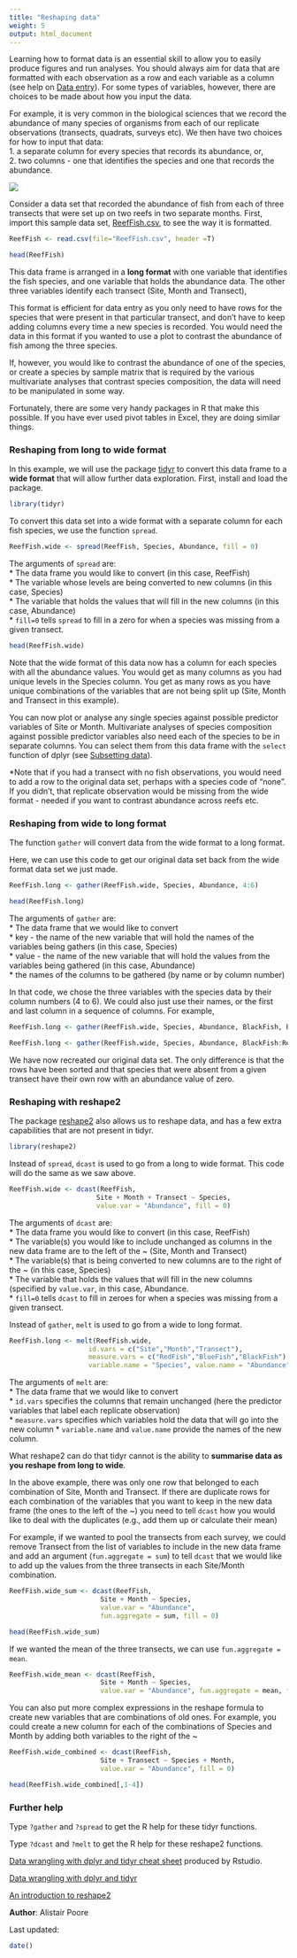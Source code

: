 ```yaml
---
title: "Reshaping data"
weight: 5
output: html_document
---
```


Learning how to format data is an essential skill to allow you to easily produce figures and run analyses. You should always aim for data that are formatted with each observation as a row and each variable as a column (see help on [Data entry](/../getting-started-with-r/data-entry/)). For some types of variables, however, there are choices to be made about how you input the data.

For example, it is very common in the biological sciences that we record the abundance of many species of organisms from each of our replicate observations (transects, quadrats, surveys etc). We then have two choices for how to input that data:  
1. a separate column for every species that records its abundance, or,  
2. two columns - one that identifies the species and one that records the abundance.

![](Reshaping_data_image.jpg)

Consider a data set that recorded the abundance of fish from each of three transects that were set up on two reefs in two separate months. First, import this sample data set, [ReefFish.csv](/datasets/ReefFish.csv), to see the way it is formatted.

```r
ReefFish <- read.csv(file="ReefFish.csv", header =T)
```

```r
head(ReefFish)
```

This data frame is arranged in a **long format** with one variable that identifies the fish species, and one variable that holds the abundance data. The other three variables identify each transect (Site, Month and Transect),

This format is efficient for data entry as you only need to have rows for the species that were present in that particular transect, and don't have to keep adding columns every time a new species is recorded. You would need the data in this format if you wanted to use a plot to contrast the abundance of fish among the three species.

If, however, you would like to contrast the abundance of one of the species, or create a species by sample matrix that is required by the various multivariate analyses that contrast species composition, the data will need to be manipulated in some way.

Fortunately, there are some very handy packages in R that make this possible. If you have ever used pivot tables in Excel, they are doing similar things.
  

### Reshaping from long to wide format
 
In this example, we will use the package [tidyr](https://cran.r-project.org/web/packages/tidyr/index.html) to convert this data frame to a **wide format** that will allow further data exploration. First, install and load the package.

```r
library(tidyr)
```

To convert this data set into a wide format with a separate column for each fish species, we use the function `spread`.

```r
ReefFish.wide <- spread(ReefFish, Species, Abundance, fill = 0)
```

The arguments of `spread` are:  
* The data frame you would like to convert (in this case, ReefFish)  
* The variable whose levels are being converted to new columns (in this case, Species)  
* The variable that holds the values that will fill in the new columns (in this case, Abundance)  
* `fill=0` tells `spread` to fill in a zero for when a species was missing from a given transect.


```r
head(ReefFish.wide)
```

Note that the wide format of this data now has a column for each species with all the abundance values. You would get as many columns as you had unique levels in the Species column. You get as many rows as you have unique combinations of the variables that are not being split up (Site, Month and Transect in this example).

You can now plot or analyse any single species against possible predictor variables of Site or Month. Multivariate analyses of species composition against possible predictor variables also need each of the species to be in separate columns. You can select them from this data frame with the `select` function of dplyr (see [Subsetting data](/../data-manipulation/subsetting-data/)).

*Note that if you had a transect with no fish observations, you would need to add a row to the original data set, perhaps with a species code of "none". If you didn't, that replicate observation would be missing from the wide format - needed if you want to contrast abundance across reefs etc.
  

### Reshaping from wide to long format
 
The function `gather` will convert data from the wide format to a long format.

Here, we can use this code to get our original data set back from the wide format data set we just made.

```r
ReefFish.long <- gather(ReefFish.wide, Species, Abundance, 4:6)
```

```r
head(ReefFish.long)
```

The arguments of `gather` are:  
* The data frame that we would like to convert  
* key - the name of the new variable that will hold the names of the variables being gathers (in this case, Species)  
* value - the name of the new variable that will hold the values from the variables being gathered (in this case, Abundance)  
* the names of the columns to be gathered (by name or by column number)  

In that code, we chose the three variables with the species data by their column numbers (4 to 6). We could also just use their names, or the first and last column in a sequence of columns. For example,

```r
ReefFish.long <- gather(ReefFish.wide, Species, Abundance, BlackFish, BlueFish, RedFish)

ReefFish.long <- gather(ReefFish.wide, Species, Abundance, BlackFish:RedFish)
```

We have now recreated our original data set. The only difference is that the rows have been sorted and that species that were absent from a given transect have their own row with an abundance value of zero.
  

### Reshaping with reshape2
 
The package [reshape2](https://cran.r-project.org/web/packages/reshape2/) also allows us to reshape data, and has a few extra capabilities that are not present in tidyr. 

```r
library(reshape2)
```

Instead of `spread`, `dcast` is used to go from a long to wide format. This code will do the same as we saw above.

```r
ReefFish.wide <- dcast(ReefFish,
                      Site + Month + Transect ~ Species,
                      value.var = "Abundance", fill = 0)
```

The arguments of `dcast` are:  
* The data frame you would like to convert (in this case, ReefFish)  
* The variable(s) you would like to include unchanged as columns in the new data frame are to the left of the ~ (Site, Month and Transect)  
* The variable(s) that is being converted to new columns are to the right of the ~ (in this case, Species)  
* The variable that holds the values that will fill in the new columns (specified by `value.var`, in this case, Abundance.  
* `fill=0` tells `dcast` to fill in zeroes for when a species was missing from a given transect.


Instead of `gather`, `melt` is used to go from a wide to long format.

```r
ReefFish.long <- melt(ReefFish.wide,
                    id.vars = c("Site","Month","Transect"),
                    measure.vars = c("RedFish","BlueFish","BlackFish"),
                    variable.name = "Species", value.name = "Abundance")
```

The arguments of `melt` are:  
* The data frame that we would like to convert  
* `id.vars` specifies the columns that remain unchanged (here the predictor variables that label each replicate observation)  
* `measure.vars` specifies which variables hold the data that will go into the new column 
* `variable.name` and `value.name` provide the names of the new column.  


What reshape2 can do that tidyr cannot is the ability to **summarise data as you reshape from long to wide**.

In the above example, there was only one row that belonged to each combination of Site, Month and Transect. If there are duplicate rows for each combination of the variables that you want to keep in the new data frame (the ones to the left of the ~) you need to tell `dcast` how you would like to deal with the duplicates (e.g., add them up or calculate their mean)

For example, if we wanted to pool the transects from each survey, we could remove Transect from the list of variables to include in the new data frame and add an argument (`fun.aggregate = sum`) to tell `dcast` that we would like to add up the values from the three transects in each Site/Month combination. 

```r
ReefFish.wide_sum <- dcast(ReefFish,
                       Site + Month ~ Species,
                       value.var = "Abundance",
                       fun.aggregate = sum, fill = 0)
```

```r
head(ReefFish.wide_sum)
```

If we wanted the mean of the three transects, we can use `fun.aggregate = mean`.

```r
ReefFish.wide_mean <- dcast(ReefFish,
                       Site + Month ~ Species,
                       value.var = "Abundance", fun.aggregate = mean, fill = 0)
```

You can also put more complex expressions in the reshape formula to create new variables that are combinations of old ones. For example, you could create a new column for each of the combinations of Species and Month by adding both variables to the right of the ~

```r
ReefFish.wide_combined <- dcast(ReefFish,
                       Site + Transect ~ Species + Month,
                       value.var = "Abundance", fill = 0)
```

```r
head(ReefFish.wide_combined[,1-4])
```
  

### Further help
 
Type `?gather` and `?spread` to get the R help for these tidyr functions.

Type `?dcast` and `?melt` to get the R help for these reshape2 functions.

[Data wrangling with dplyr and tidyr cheat sheet](https://www.rstudio.com/wp-content/uploads/2015/02/data-wrangling-cheatsheet.pdf) produced by Rstudio.

[Data wrangling with dplyr and tidyr](https://rpubs.com/bradleyboehmke/data_wrangling)

[An introduction to reshape2](http://seananderson.ca/2013/10/19/reshape.html)
  

**Author**: Alistair Poore
 
Last updated:
```r
date()
```